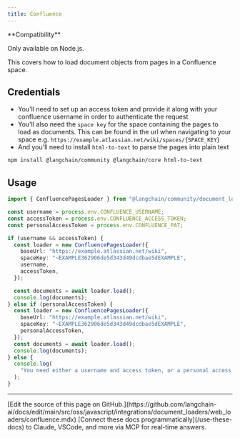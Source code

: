 ```yaml
---
title: Confluence
---
```


<Tip>
**Compatibility**

Only available on Node.js.
</Tip>

This covers how to load document objects from pages in a Confluence space.

## Credentials

- You'll need to set up an access token and provide it along with your confluence username in order to authenticate the request
- You'll also need the `space key` for the space containing the pages to load as documents. This can be found in the url when navigating to your space e.g. `https://example.atlassian.net/wiki/spaces/{SPACE_KEY}`
- And you'll need to install `html-to-text` to parse the pages into plain text

```bash npm
npm install @langchain/community @langchain/core html-to-text
```

## Usage

```typescript
import { ConfluencePagesLoader } from "@langchain/community/document_loaders/web/confluence";

const username = process.env.CONFLUENCE_USERNAME;
const accessToken = process.env.CONFLUENCE_ACCESS_TOKEN;
const personalAccessToken = process.env.CONFLUENCE_PAT;

if (username && accessToken) {
  const loader = new ConfluencePagesLoader({
    baseUrl: "https://example.atlassian.net/wiki",
    spaceKey: "~EXAMPLE362906de5d343d49dcdbae5dEXAMPLE",
    username,
    accessToken,
  });

  const documents = await loader.load();
  console.log(documents);
} else if (personalAccessToken) {
  const loader = new ConfluencePagesLoader({
    baseUrl: "https://example.atlassian.net/wiki",
    spaceKey: "~EXAMPLE362906de5d343d49dcdbae5dEXAMPLE",
    personalAccessToken,
  });
  const documents = await loader.load();
  console.log(documents);
} else {
  console.log(
    "You need either a username and access token, or a personal access token (PAT), to use this example."
  );
}
```

---

<Callout icon="pen-to-square" iconType="regular">
    [Edit the source of this page on GitHub.](https://github.com/langchain-ai/docs/edit/main/src/oss/javascript/integrations/document_loaders/web_loaders/confluence.mdx)
</Callout>
<Tip icon="terminal" iconType="regular">
    [Connect these docs programmatically](/use-these-docs) to Claude, VSCode, and more via MCP for    real-time answers.
</Tip>
